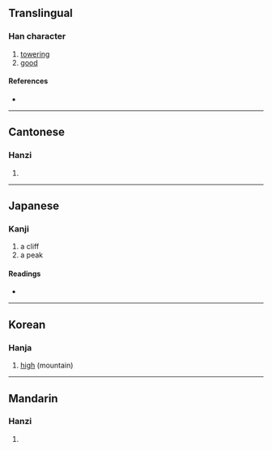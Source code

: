 {{character info/new}}
==Translingual==

===Han character===
{{Han char|rn=46|rad=山|as=11|sn=14|four=|canj=UJJL,XUJJL|ids=⿰山斬}}

# [[towering]]
# [[good]]

====References====
* {{Han ref|kx=0318.290|dkj=08412|dj=0619.010|hdz=10793.040|uh=5D83|ud=23939}}

----

==Cantonese==

===Hanzi===
{{yue-hanzi|jyut=[[caam4]]|y=chaam4}}

# {{defn|lang=yue|sort=山11}}

----

==Japanese==

===Kanji===
{{ja-kanji|grade=|rs=山11}}

# a cliff
# a peak

====Readings====
* {{ja-readings|on=[[さん]] (san), [[ざん]] (zan), [[せん]] (sen), [[ぜん]] (zen)|kun=[[けわしい]] (kewashii)}}

----

==Korean==

===Hanja===
{{ko-hanja|hangeul=참|eumhun=|rv=cham|mr=ch'am|y=cham}}

# [[high]] (mountain)

----

==Mandarin==

===Hanzi===
{{cmn-hanzi|pin=[[zhǎn]] ([[zhan3]])|wg=chan<sup>3</sup>}}

# {{defn|lang=cmn|sort=山11}}